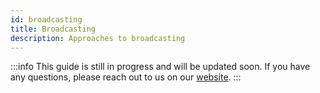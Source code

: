 ```yaml
---
id: broadcasting
title: Broadcasting
description: Approaches to broadcasting
---
```


:::info
This guide is still in progress and will be updated soon.
If you have any questions, please reach out to us on our [website](https://getstream.io/video/#contact).
:::
